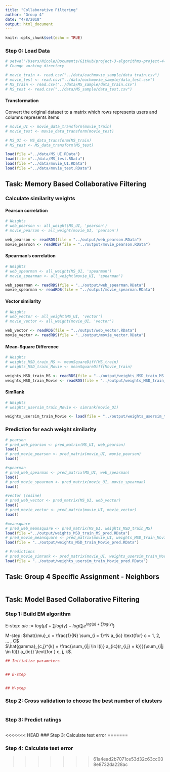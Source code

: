 ```yaml
---
title: "Collaborative Filtering"
author: "Group 4"
date: "4/8/2018"
output: html_document
---
```


```r
knitr::opts_chunk$set(echo = TRUE)
```

### Step 0: Load Data
```r
# setwd("/Users/Nicole/Documents/GitHub/project-3-algorithms-project-4-algorithms-group-4/doc")
# Change working directory 

# movie_train <- read.csv("../data/eachmovie_sample/data_train.csv")
# movie_test <- read.csv("../data/eachmovie_sample/data_test.csv")
# MS_train <- read.csv("../data/MS_sample/data_train.csv")
# MS_test <- read.csv("../data/MS_sample/data_test.csv")
```

#### Transformation
Convert the original dataset to a matrix which rows represents users and columns represents items

```r
# movie_UI <- movie_data_transform(movie_train)
# movie_test <- movie_data_transform(movie_test)

# MS_UI <- MS_data_transform(MS_train)
# MS_test <- MS_data_transform(MS_test)

load(file ="../data/MS_UI.RData")
load(file ="../data/MS_test.RData")
load(file ="../data/movie_UI.RData")
load(file ="../data/movie_test.RData")
```

## Task: Memory Based Collaborative Filtering

### Calculate similarity weights 
#### Pearson correlation
```r
# Weights
# web_pearson <- all_weight(MS_UI, 'pearson')
# movie_pearson <- all_weight(movie_UI, 'pearson')

web_pearson <- readRDS(file = "../output/web_pearson.RData")
movie_pearson <- readRDS(file = "../output/movie_pearson.RData")
```

#### Spearman's correlation
```r
# Weights
# web_spearman <- all_weight(MS_UI, 'spearman')
# movie_spearman <- all_weight(movie_UI, 'spearman')

web_spearman <- readRDS(file = "../output/web_spearman.RData")
movie_spearman <- readRDS(file = "../output/movie_spearman.RData")
```

#### Vector similarity
```r
# Weights
# web_vector <- all_weight(MS_UI, 'vector')
# movie_vector <- all_weight(movie_UI, 'vector')

web_vector <- readRDS(file = "../output/web_vector.RData")
movie_vector <- readRDS(file = "../output/movie_vector.RData")
```

#### Mean-Square Difference
```r
# Weights
# weights_MSD_train_MS <- meanSquareDiff(MS_train)
# weights_MSD_train_Movie <- meanSquareDiff(Movie_train)

weights_MSD_train_MS <- readRDS(file = "../output/weights_MSD_train_MS.RData")
weights_MSD_train_Movie <- readRDS(file = "../output/weights_MSD_train_Movie.RData") waiting!!!
```


#### SimRank
```r
# Weights
# weights_usersim_train_Movie <- simrank(movie_UI)

weights_usersim_train_Movie <- load(file = "../output/weights_usersim_train_Movie.RData") waiting!!!
```

### Prediction for each weight similarity

```r
# pearson
# pred_web_pearson <- pred_matrix(MS_UI, web_pearson)
load()
# pred_movie_pearson <- pred_matrix(movie_UI, movie_pearson)
load()

#spearman
# pred_web_spearman <- pred_matrix(MS_UI, web_spearman)
load()
# pred_movie_spearman <- pred_matrix(movie_UI, movie_spearman)
load()

#vector (cosine)
# pred_web_vector <- pred_matrix(MS_UI, web_vector)
load()
# pred_movie_vector <- pred_matrix(movie_UI, movie_vector)
load()

#meansquare
# pred_web_meansquare <- pred_matrix(MS_UI, weights_MSD_train_MS)
load(file ="../output/weights_MSD_train_MS_pred.RData")
# pred_movie_meansquare <- pred_matrix(movie_UI, weights_MSD_train_Movie)
load(file = "../output/weights_MSD_train_Movie_pred.RData")

# Predictions
# pred_movie_simrank <- pred_matrix(movie_UI, weights_usersim_train_Movie)
load(file = "../output/weights_usersim_train_Movie_pred.RData")
```

## Task: Group 4 Specific Assignment - Neighbors 
```r

```

## Task: Model Based Collaborative Filtering

### Step 1: Build EM algorithm 
E-step: $aic := log(\hat{\mu}) + \sum log(\gamma) - log(\sum e^{log (\mu) + \sum log (\gamma)})$

M-step: $\hat{\mu}_c = \frac{1}{N} \sum_{i = 1}^N a_{ic} \text{for} c = 1, 2, ... , C$  
$\hat{gamma}_{c,j}^{k} = \frac{\sum_{i|j \in I(i)} a_{ic}(r_{i,j} = k})}{\sum_{i|j \in I(i)} a_{ic}} \text{for } c, j, k$. 
```r
## Initialize parameters


## E-step


## M-step
```


### Step 2: Cross validation to choose the best number of clusters
```r

```


### Step 3: Predict ratings
```r

```

<<<<<<< HEAD
### Step 3: Calculate test error
=======

### Step 4: Calculate test error
>>>>>>> 61a4ead2b7071ce53d32c63cc038e8732da228ac
```r

```

